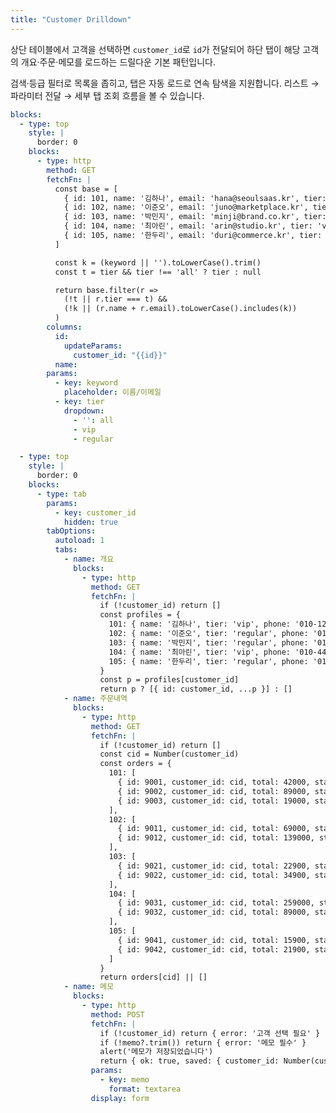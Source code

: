 ```yaml
---
title: "Customer Drilldown"
---
```


상단 테이블에서 고객을 선택하면 `customer_id`로 `id`가 전달되어 하단 탭이 해당 고객의 개요·주문·메모를 로드하는 드릴다운 기본 패턴입니다.

검색·등급 필터로 목록을 좁히고, 탭은 자동 로드로 연속 탐색을 지원합니다. 리스트 → 파라미터 전달 → 세부 탭 조회 흐름을 볼 수 있습니다.

```yaml
blocks:
  - type: top
    style: |
      border: 0  
    blocks:
      - type: http
        method: GET
        fetchFn: |
          const base = [
            { id: 101, name: '김하나', email: 'hana@seoulsaas.kr', tier: 'vip' },
            { id: 102, name: '이준오', email: 'juno@marketplace.kr', tier: 'regular' },
            { id: 103, name: '박민지', email: 'minji@brand.co.kr', tier: 'regular' },
            { id: 104, name: '최아린', email: 'arin@studio.kr', tier: 'vip' },
            { id: 105, name: '한두리', email: 'duri@commerce.kr', tier: 'regular' }
          ]

          const k = (keyword || '').toLowerCase().trim()
          const t = tier && tier !== 'all' ? tier : null

          return base.filter(r =>
            (!t || r.tier === t) &&
            (!k || (r.name + r.email).toLowerCase().includes(k))
          )
        columns:
          id:
            updateParams:
              customer_id: "{{id}}"
          name:
        params:
          - key: keyword
            placeholder: 이름/이메일          
          - key: tier
            dropdown: 
              - '': all
              - vip
              - regular

  - type: top
    style: |
      border: 0
    blocks:
      - type: tab
        params:
          - key: customer_id
            hidden: true  
        tabOptions:
          autoload: 1
          tabs:
            - name: 개요
              blocks:
                - type: http
                  method: GET
                  fetchFn: |
                    if (!customer_id) return []
                    const profiles = {
                      101: { name: '김하나', tier: 'vip', phone: '010-1234-5678', region: '서울 강남', last_order_at: '2025-10-18', total_spent: 642000 },
                      102: { name: '이준오', tier: 'regular', phone: '010-2222-7810', region: '경기 성남', last_order_at: '2025-10-21', total_spent: 198000 },
                      103: { name: '박민지', tier: 'regular', phone: '010-3030-9900', region: '서울 마포', last_order_at: '2025-10-22', total_spent: 284000 },
                      104: { name: '최아린', tier: 'vip', phone: '010-4444-3388', region: '부산 해운대', last_order_at: '2025-10-17', total_spent: 512000 },
                      105: { name: '한두리', tier: 'regular', phone: '010-5555-9042', region: '대구 수성', last_order_at: '2025-10-15', total_spent: 97000 }
                    }
                    const p = profiles[customer_id]
                    return p ? [{ id: customer_id, ...p }] : []
            - name: 주문내역
              blocks:
                - type: http
                  method: GET
                  fetchFn: |
                    if (!customer_id) return []
                    const cid = Number(customer_id)
                    const orders = {
                      101: [
                        { id: 9001, customer_id: cid, total: 42000, status: 'paid', created_at: '2025-10-17', item: '에코백' },
                        { id: 9002, customer_id: cid, total: 89000, status: 'paid', created_at: '2025-10-20', item: '데스크 매트' },
                        { id: 9003, customer_id: cid, total: 19000, status: 'refunded', created_at: '2025-10-22', item: '텀블러' }
                      ],
                      102: [
                        { id: 9011, customer_id: cid, total: 69000, status: 'paid', created_at: '2025-10-19', item: '무선 충전패드' },
                        { id: 9012, customer_id: cid, total: 139000, status: 'paid', created_at: '2025-10-22', item: '메신저백' }
                      ],
                      103: [
                        { id: 9021, customer_id: cid, total: 22900, status: 'paid', created_at: '2025-10-18', item: '볼펜 세트' },
                        { id: 9022, customer_id: cid, total: 34900, status: 'canceled', created_at: '2025-10-21', item: '머그컵' }
                      ],
                      104: [
                        { id: 9031, customer_id: cid, total: 259000, status: 'paid', created_at: '2025-10-17', item: '노트북 가방' },
                        { id: 9032, customer_id: cid, total: 89000, status: 'paid', created_at: '2025-10-19', item: '무선 키보드' }
                      ],
                      105: [
                        { id: 9041, customer_id: cid, total: 15900, status: 'paid', created_at: '2025-10-18', item: '노트 세트' },
                        { id: 9042, customer_id: cid, total: 21900, status: 'refunded', created_at: '2025-10-20', item: '텀블러' }
                      ]
                    }
                    return orders[cid] || []
            - name: 메모
              blocks:
                - type: http
                  method: POST
                  fetchFn: |                  
                    if (!customer_id) return { error: '고객 선택 필요' }
                    if (!memo?.trim()) return { error: '메모 필수' }
                    alert('메모가 저장되었습니다')
                    return { ok: true, saved: { customer_id: Number(customer_id), memo: memo.trim(), saved_at: new Date().toISOString() } }                                                    
                  params:
                    - key: memo
                      format: textarea
                  display: form      
```